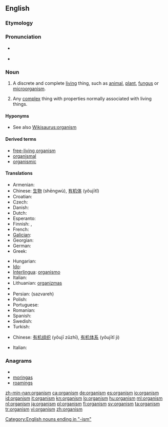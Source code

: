 ==English==
{{wikipedia}}

===Etymology===
{{rfe}}

===Pronunciation===
* {{a|UK}} {{IPA|/ˈɔː.gən.ɪ.zəm/}}
* {{a|US}} {{IPA|/ˈɔɹ.gən.ɪ.zəm/}}

===Noun===
{{en-noun}}

# {{biology}} A discrete and complete [[living]] thing, such as [[animal]], [[plant]], [[fungus]] or [[microorganism]].
# {{context|by extension}} Any [[complex]] thing with properties normally associated with living things.

====Hyponyms====
* See also [[Wikisaurus:organism]]

====Derived terms====
* [[free-living organism]]
* [[organismal]]
* [[organismic]]

====Translations====
{{trans-top|living thing}}
* Armenian: {{t-|hy|օրգանիզմ|tr=òrganizm}}
* Chinese: [[生物]] (shēngwù), [[有机体]] (yǒujītǐ)
* Croatian: {{t-|hr|organizam|m|alt=organìzam}}
* Czech: {{t+|cs|organizmus|m}}
* Danish: {{t-|da|organisme|c}}
* Dutch: {{t+|nl|organisme|n}}
* Esperanto: {{t-|eo|organismo|xs=Esperanto}}
* Finnish: {{t+|fi|eliö}}, {{t+|fi|organismi}}
* French: {{t+|fr|organisme|m}}
* [[Galician]]: {{t+|gl|organismo|m|xs=Galician}}
* Georgian: {{t|ka|ორგანიზმი|tr=organizmi|sc=Geor|xs=Georgian}}
* German: {{t+|de|Organismus|m}}
* Greek: {{t+|el|οργανισμός|m|tr=organismos}}
{{trans-mid}}
* Hungarian: {{t+|hu|organizmus}}
* [[Ido]]: {{t+|io|organismo|xs=Ido}}
* [[Interlingua]]: [[organismo]]
* Italian: {{t+|it|organismo|m}}
* Lithuanian: [[organizmas]] {{m}}
* {{trreq|Malay}}
* Persian: {{fa-Arab|[[سازواره]]}} (sazvareh)
* Polish: {{t+|pl|organizm|m}}
* Portuguese: {{t+|pt|organismo|m}}
* Romanian: {{t-|ro|organism|n}}
* Spanish: {{t+|es|organismo|m}}
* Swedish: {{t+|sv|organism|c}}
* Turkish: {{t|tr|organizma}}
{{trans-bottom}}

{{trans-top|Any complex thing with properties normally associated with living things.}}
* Chinese: [[有机组织]] (yǒujī zǔzhī), [[有机体系]] (yǒujītǐ jì)
{{trans-mid}}
* Italian: {{t+|it|organismo|m}}
{{trans-bottom}}

===Anagrams===
* {{alphagram|agimnors}}
* [[moringas#English|moringas]]
* [[roamings#English|roamings]]

[[Category:English nouns ending in "-ism"]]

[[zh-min-nan:organism]]
[[ca:organism]]
[[de:organism]]
[[es:organism]]
[[io:organism]]
[[id:organism]]
[[it:organism]]
[[kn:organism]]
[[lo:organism]]
[[hu:organism]]
[[ml:organism]]
[[nl:organism]]
[[ja:organism]]
[[pl:organism]]
[[fi:organism]]
[[sv:organism]]
[[ta:organism]]
[[tr:organism]]
[[vi:organism]]
[[zh:organism]]